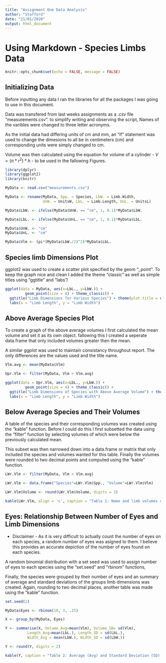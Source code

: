 ```yaml
---
title: "Assignment One Data Analysis"
author: "Stafford"
date: "21/01/2020"
output: html_document
---
```

# Using Markdown - Species Limbs Data

```r
knitr::opts_chunk$set(echo = FALSE, message = FALSE)
```

## Initializing Data 

Before inputting any data I ran the libraries for all the packages I was going to use in this document.

Data was transfered from last weeks assignments as a .csv file "measurements.csv". to simplify writing and observing the script, Names of the varibles were changed to three letter acronyms. 

As the initial data had differing units of cm and mm, an "if" statement was used to change the dimesions to all be in centimeters (cm) and corresponding units were simply changed to cm.

Volume was then calculated using the equation for volume of a cylinder - $V=(\pi*r^2)*h$ - to be used in the fallowing Figures.

```r

library(dplyr)
library(ggplot2)
library(knitr)

MyData <- read.csv("measurements.csv")

MyData <- rename(MyData, Spp. = Species, LbW. = Limb.Width,
                 UnW. = UnitsW, LbL. = Limb.Length, UnL. = UnitsL)

MyData$LbW. <- ifelse(MyData$UnW. == "cm", 1, 0.1)*MyData$LbW.

MyData$LbL. <- ifelse(MyData$UnL. == "cm", 1, 0.1)*MyData$LbL.

MyData$UnW. <- "cm"
MyData$UnL. <- "cm"

MyData$Vlm <- (pi*(MyData$LbW./2)^2)*MyData$LbL.
```

## Species limb Dimensions Plot

ggplot2 was used to create a scatter plot specified by the geom "_point". To keep the graph nice and clean I added the theme "classic" as well as simple titles using "ggtitle" and "labs"/

```r

ggplot(data = MyData, aes(x=LbL., y=LbW.)) +
         geom_point(size = 4) + theme_classic() + 
  ggtitle("Limb Dimensions for Various Species") + theme(plot.title = element_text(hjust = 0.5)) +
  labs(x = "Limb Length", y = "Limb Width")
```

## Above Average Species Plot

To create a graph of the above average volumes I first calculated the mean volume and set it as its own object. fallowing this I created a seperate data.frame that only included volumes greater then the mean. 

A similar ggplot was used to maintain consistancy throughout report. The only differences are the values used and the title name.

```r

Vlm.avg <- mean(MyData$Vlm)

Upr.Vlm <- filter(MyData, Vlm > Vlm.avg)

ggplot(data = Upr.Vlm, aes(x=LbL., y=LbW.)) +
         geom_point(size = 4) + theme_classic() + 
  ggtitle("Limb Dimensions of Species with Above Average Volume") + theme(plot.title = element_text(hjust = 0.5)) +
  labs(x = "Limb Length", y = "Limb Width")
```

## Below Average Species and Their Volumes

A table of the species and their corresponding volumes was created using the "kable" function. Before I could do this I first subsetted the data using the "filter" function by selecting volumes of which were below the previously calculated mean. 

This subset was then narrowed down into a data.frame or matrix that only included the species and volumes wanted for this table. Finally the volumes were rounded to two decimal points and computed using the "kable" function.

```r

LWr.Vlm <- filter(MyData, Vlm < Vlm.avg)

LWr.Vlm <- data.frame("Species"=LWr.Vlm$Spp., "Volume"=LWr.Vlm$Vlm)

LWr.Vlm$Volume <- round(LWr.Vlm$Volume, digits = 2)

kable(LWr.Vlm, align = 'c', caption = "Table 1: Name and limb volumes of species with below average limb volumes")
```

## Eyes: Relationship Between Number of Eyes and Limb Dimensions

- Disclaimer - As it is very difficult to actually count the number of eyes on each species, a random number of eyes was asigned to them. I believe this provides an accurate depiction of the number of eyes found on each species. 

A random binomial distribution with a set seed was used to assign number of eyes to each species using the "set.seed" and "rbinom" functions,

Finally, the species were grouped by their number of eyes and an summary of average and standard deviations of the groups limb dimensions was created. Again, rounding to two decimal places, another table was made using the "kable" function.

```r

set.seed(2)

MyData$Eyes <- rbinom(10, 3, .25)

X <- group_by(MyData, Eyes)

Y <- summarise(X, Volume_Avg=mean(Vlm), Volume_SD= sd(Vlm),
          Length_Avg=mean(LbL.), Length_SD = sd(LbL.), 
          Width_Avg = mean(LbW.), Width_SD = sd(LbW.))

Y <- round(Y, digits = 2)

kable(Y, caption = "Table 2: Average (Avg) and Standard Deviation (SD) of Volume, Length, and Width for Species with Zero, One, and Two Eyes")
```

